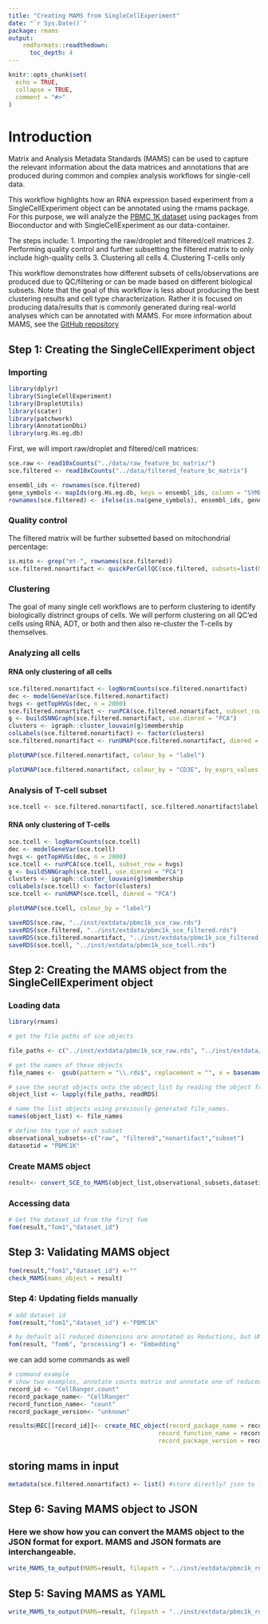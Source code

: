 ```yaml
---
title: "Creating MAMS from SingleCellExperiment"
date: "`r Sys.Date()`"
package: rmams
output:
    rmdformats::readthedown:
      toc_depth: 4
---
```


```r
knitr::opts_chunk$set(
  echo = TRUE,
  collapse = TRUE,
  comment = "#>"
)
```



# Introduction

Matrix and Analysis Metadata Standards (MAMS) can be used to capture the relevant information about the data matrices and annotations that are produced during common and complex analysis workflows for single-cell data.

This workflow highlights how an RNA expression based experiment from a SingleCellExperiment object can be annotated using the rmams package. For this purpose, we will analyze the [PBMC 1K dataset](https://support.10xgenomics.com/single-cell-gene-expression/datasets/4.0.0/SC3_v3_NextGem_SI_PBMC_CSP_1K) using packages from Bioconductor and with SingleCellExperiment as our data-container.

The steps include:
1. Importing the raw/droplet and filtered/cell matrices
2. Performing quality control and further subsetting the filtered matrix to only include high-quality cells
3. Clustering all cells
4. Clustering T-cells only

This workflow demonstrates how different subsets of cells/observations are produced due to QC/filtering or can be made based on different biological subsets. Note that the goal of this workflow is less about producing the best clustering results and cell type characterization. Rather it is focused on producing data/results that is commonly generated during real-world analyses which can be annotated with MAMS. For more information about MAMS, see the [GitHub repository](https://github.com/single-cell-mams/mams)

## Step 1: Creating the SingleCellExperiment object

### Importing 

```r
library(dplyr)
library(SingleCellExperiment)
library(DropletUtils)
library(scater)
library(patchwork)
library(AnnotationDbi)
library(org.Hs.eg.db)
```

First, we will import raw/droplet and filtered/cell matrices:

```r
sce.raw <- read10xCounts("../data/raw_feature_bc_matrix/")
sce.filtered <- read10xCounts("../data/filtered_feature_bc_matrix")

ensembl_ids <- rownames(sce.filtered)
gene_symbols <- mapIds(org.Hs.eg.db, keys = ensembl_ids, column = "SYMBOL", keytype = "ENSEMBL", multiVals = "first")
rownames(sce.filtered) <- ifelse(is.na(gene_symbols), ensembl_ids, gene_symbols)
```

### Quality control

The filtered matrix will be further subsetted based on mitochondrial percentage:

```r
is.mito <- grep("mt-", rownames(sce.filtered))
sce.filtered.nonartifact <- quickPerCellQC(sce.filtered, subsets=list(Mito=is.mito), sub.fields="subsets_Mito_percent")
```

### Clustering

The goal of many single cell workflows are to perform clustering to identify biologically distrinct groups of cells. We will perform clustering on all QC'ed cells using RNA, ADT, or both and then also re-cluster the T-cells by themselves.

### Analyzing all cells

#### RNA only clustering of all cells
```r
sce.filtered.nonartifact <- logNormCounts(sce.filtered.nonartifact)
dec <- modelGeneVar(sce.filtered.nonartifact)
hvgs <- getTopHVGs(dec, n = 2000)
sce.filtered.nonartifact <- runPCA(sce.filtered.nonartifact, subset_row = hvgs)
g <- buildSNNGraph(sce.filtered.nonartifact, use.dimred = "PCA")
clusters <- igraph::cluster_louvain(g)$membership
colLabels(sce.filtered.nonartifact) <- factor(clusters)
sce.filtered.nonartifact <- runUMAP(sce.filtered.nonartifact, dimred = "PCA")
```

```r
plotUMAP(sce.filtered.nonartifact, colour_by = "label")
```

```r
plotUMAP(sce.filtered.nonartifact, colour_by = "CD3E", by_exprs_values = "logcounts")
```

### Analysis of T-cell subset

```r
sce.tcell <- sce.filtered.nonartifact[, sce.filtered.nonartifact$label %in% c(1,3,5,6,9)]
```

#### RNA only clustering of T-cells

```r
sce.tcell <- logNormCounts(sce.tcell)
dec <- modelGeneVar(sce.tcell)
hvgs <- getTopHVGs(dec, n = 2000)
sce.tcell <- runPCA(sce.tcell, subset_row = hvgs)
g <- buildSNNGraph(sce.tcell, use.dimred = "PCA")
clusters <- igraph::cluster_louvain(g)$membership
colLabels(sce.tcell) <- factor(clusters)
sce.tcell <- runUMAP(sce.tcell, dimred = "PCA")
```

```r
plotUMAP(sce.tcell, colour_by = "label")
```

```r
saveRDS(sce.raw, "../inst/extdata/pbmc1k_sce_raw.rds")
saveRDS(sce.filtered, "../inst/extdata/pbmc1k_sce_filtered.rds")
saveRDS(sce.filtered.nonartifact, "../inst/extdata/pbmc1k_sce_filtered_nonartifact.rds")
saveRDS(sce.tcell, "../inst/extdata/pbmc1k_sce_tcell.rds")
```

## Step 2: Creating the MAMS object from the SingleCellExperiment object

### Loading data

```r
library(rmams)

# get the file paths of sce objects

file_paths <- c("../inst/extdata/pbmc1k_sce_raw.rds", "../inst/extdata/pbmc1k_sce_filtered.rds", "../inst/extdata/pbmc1k_sce_filtered_nonartifact.rds", "../inst/extdata/pbmc1k_sce_tcell.rds")

# get the names of these objects 
file_names <-  gsub(pattern = "\\.rds$", replacement = "", x = basename(file_paths))

# save the seurat objects onto the object_list by reading the object from file path.
object_list <- lapply(file_paths, readRDS)

# name the list objects using previously generated file_names.
names(object_list) <- file_names

# define the type of each subset
observational_subsets<-c("raw", "filtered","nonartifact","subset")
datasetid = "PBMC1K"
```


### Create MAMS object

```r
result<- convert_SCE_to_MAMS(object_list,observational_subsets,datasetid)
```

### Accessing data 

```r
# Get the dataset_id from the first fom
fom(result,"fom1","dataset_id")
```

## Step 3: Validating MAMS object

```r
fom(result,"fom1","dataset_id") <-""
check_MAMS(mams_object = result)
```

### Step 4: Updating fields manually

```r
# add dataset id
fom(result,"fom1","dataset_id") <-"PBMC1K"

# by default all reduced dimensions are annotated as Reductions, but UMAP can be better reflected as Embedding
fom(result, "fom6", "processing") <- "Embedding"
```

we can add some commands as well
```r
# command example 
# show two examples, annotate counts matrix and annotate one of reducedDims, commands, params 
record_id <- "CellRanger.count"
record_package_name<- "CellRanger"
record_function_name<- "count"
record_package_version<- "unknown"

results@REC[[record_id]]<- create_REC_object(record_package_name = record_package_name,
                                          record_function_name = record_function_name,
                                          record_package_version = record_package_version)

```

## storing mams in input 
```r
metadata(sce.filtered.nonartifact) <- list() #store directly? json to list? make new function like json that converts to list of lists
```


## Step 6: Saving MAMS object to JSON
### Here we show how you can convert the MAMS object to the JSON format for export. MAMS and JSON formats are interchangeable.

```r
write_MAMS_to_output(MAMS=result, filepath = "../inst/extdata/pbmc1k_rna_sce_mams.JSON",format = "JSON")

```

## Step 5: Saving MAMS as YAML

```r
write_MAMS_to_output(MAMS=result, filepath = "../inst/extdata/pbmc1k_rna_sce_mams.yml",format = "YAML")

```
